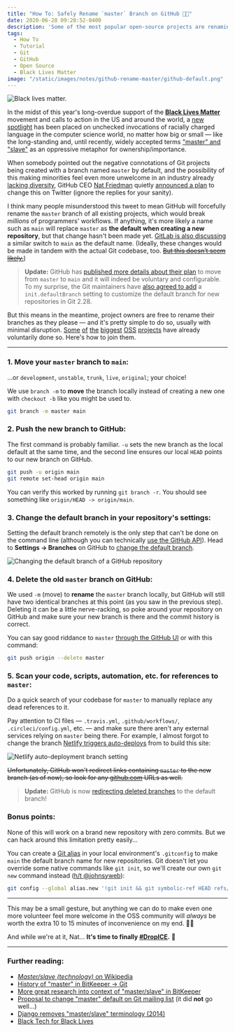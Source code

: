 ```yaml
---
title: "How To: Safely Rename `master` Branch on GitHub ✊🏾"
date: 2020-06-28 09:28:52-0400
description: 'Some of the most popular open-source projects are renaming their default branch from "master" on GitHub. Here''s how to do so, and safely.'
tags:
  - How To
  - Tutorial
  - Git
  - GitHub
  - Open Source
  - Black Lives Matter
image: "/static/images/notes/github-rename-master/github-default.png"
---
```


![Black lives matter.](../public/static/images/notes/github-rename-master/blm-topic.png)

In the midst of this year's long-overdue support of the [**Black Lives Matter**](https://blacklivesmatters.carrd.co/) movement and calls to action in the US and around the world, a [new spotlight](https://mail.gnome.org/archives/desktop-devel-list/2019-May/msg00066.html) has been placed on unchecked invocations of racially charged language in the computer science world, no matter how big or small — like the long-standing and, until recently, widely accepted terms ["master" and "slave"](https://tools.ietf.org/id/draft-knodel-terminology-00.html#master-slave) as an oppressive metaphor for ownership/importance.

When somebody pointed out the negative connotations of Git projects being created with a branch named `master` by default, and the possibility of this making minorities feel even more unwelcome in an industry already [lacking diversity](https://www.informationisbeautiful.net/visualizations/diversity-in-tech/), GitHub CEO [Nat Friedman](https://github.com/nat) quietly [announced a plan](https://twitter.com/natfriedman/status/1271253144442253312) to change this on Twitter (ignore the replies for your sanity).

<Tweet id="1271253144442253312" />

I think many people misunderstood this tweet to mean GitHub will forcefully rename the `master` branch of all existing projects, which would break _millions_ of programmers' workflows. If anything, it's more likely a name such as `main` will replace `master` as **the default when creating a new repository**, but that change hasn't been made yet. [GitLab is also discussing](https://gitlab.com/gitlab-org/gitlab/-/issues/221164) a similar switch to `main` as the default name. (Ideally, these changes would be made in tandem with the actual Git codebase, too. [~~But this doesn't seem likely.~~](https://lore.kernel.org/git/CAOAHyQwyXC1Z3v7BZAC+Bq6JBaM7FvBenA-1fcqeDV==apdWDg@mail.gmail.com/t/))

> **Update:** GitHub has [published more details about their plan](https://github.com/github/renaming) to move from `master` to `main` and it will indeed be voluntary and configurable. To my surprise, the Git maintainers have [also agreed to add](https://sfconservancy.org/news/2020/jun/23/gitbranchname/) a `init.defaultBranch` setting to customize the default branch for new repositories in Git 2.28.

But this means in the meantime, project owners are free to rename their branches as they please — and it's pretty simple to do so, usually with minimal disruption. [Some](https://github.com/desktop/desktop/issues/6478) [of](https://github.com/cli/cli/issues/929) [the](https://github.com/sindresorhus/awesome/issues/1793) [biggest](https://github.com/rust-lang/rustlings/issues/437) [OSS](https://github.com/twbs/bootstrap/pull/31050) [projects](https://github.com/ohmyzsh/ohmyzsh/issues/9015) have already voluntarily done so. Here's how to join them.

---

### 1. Move your `master` branch to `main`:

...or `development`, `unstable`, `trunk`, `live`, `original`; your choice!

We use `branch -m` to **move** the branch locally instead of creating a new one with `checkout -b` like you might be used to.

```bash
git branch -m master main
```

### 2. Push the new branch to GitHub:

The first command is probably familiar. `-u` sets the new branch as the local default at the same time, and the second line ensures our local `HEAD` points to our new branch on GitHub.

```bash
git push -u origin main
git remote set-head origin main
```

You can verify this worked by running `git branch -r`. You should see something like `origin/HEAD -> origin/main`.

### 3. Change the default branch in your repository's settings:

Setting the default branch remotely is the only step that can't be done on the command line (although you can technically [use the GitHub API](https://github.com/erbridge/github-branch-renamer)). Head to **Settings → Branches** on GitHub to [change the default branch](https://help.github.com/en/github/collaborating-with-issues-and-pull-requests/changing-the-base-branch-of-a-pull-request).

![Changing the default branch of a GitHub repository](../public/static/images/notes/github-rename-master/github-default.png)

### 4. Delete the old `master` branch on GitHub:

We used `-m` (move) to **rename** the `master` branch locally, but GitHub will still have two identical branches at this point (as you saw in the previous step). Deleting it can be a little nerve-racking, so poke around your repository on GitHub and make sure your new branch is there and the commit history is correct.

You can say good riddance to `master` [through the GitHub UI](https://help.github.com/en/github/collaborating-with-issues-and-pull-requests/creating-and-deleting-branches-within-your-repository#deleting-a-branch) or with this command:

```bash
git push origin --delete master
```

### 5. Scan your code, scripts, automation, etc. for references to `master`:

Do a quick search of your codebase for `master` to manually replace any dead references to it.

Pay attention to CI files — `.travis.yml`, `.github/workflows/`, `.circleci/config.yml`, etc. — and make sure there aren't any external services relying on `master` being there. For example, I almost forgot to change the branch [Netlify triggers auto-deploys](https://docs.netlify.com/site-deploys/overview/#branches-and-deploys) from to build this site:

![Netlify auto-deployment branch setting](../public/static/images/notes/github-rename-master/netlify-deploy.png)

~~Unfortunately, GitHub won't redirect links containing `master` to the new branch (as of now), so look for any [github.com](https://github.com/) URLs as well.~~

> **Update:** GitHub is now [redirecting deleted branches](https://github.blog/changelog/2020-07-17-links-to-deleted-branches-now-redirect-to-the-default-branch/) to the default branch!

### Bonus points:

None of this will work on a brand new repository with zero commits. But we can hack around this limitation pretty easily...

You can create a [Git alias](https://git-scm.com/book/en/v2/Git-Basics-Git-Aliases) in your local environment's `.gitconfig` to make `main` the default branch name for new repositories. Git doesn't let you override some native commands like `git init`, so we'll create our own `git new` command instead ([h/t @johnsyweb](https://twitter.com/johnsyweb/status/1269881549056438272)):

```bash
git config --global alias.new '!git init && git symbolic-ref HEAD refs/heads/main'
```

---

This may be a small gesture, but anything we can do to make even one more volunteer feel more welcome in the OSS community will _always_ be worth the extra 10 to 15 minutes of inconvenience on my end. ✊🏾

And while we're at it, Nat... **It's time to finally [#DropICE](https://github.com/drop-ice/dear-github-2.0).** 🧊

---

### Further reading:

- [_Master/slave (technology)_ on Wikipedia](<https://en.wikipedia.org/wiki/Master/slave_(technology)>)
- [History of "master" in BitKeeper → Git](https://mail.gnome.org/archives/desktop-devel-list/2019-May/msg00066.html)
- [More great research into context of "master/slave" in BitKeeper](https://twitter.com/jpaulreed/status/1272038656799211521)
- [Proposal to change "master" default on Git mailing list](https://lore.kernel.org/git/CAOAHyQwyXC1Z3v7BZAC+Bq6JBaM7FvBenA-1fcqeDV==apdWDg@mail.gmail.com/t/) (it did **not** go well...)
- [Django removes "master/slave" terminology (2014)](https://github.com/django/django/pull/2692)
- [Black Tech for Black Lives](https://www.blacktechforblacklives.com/)
